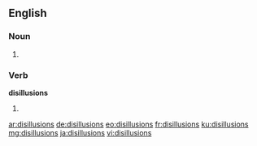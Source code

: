 ==English==

===Noun===
{{head|en}}

# {{plural of|disillusion}}

===Verb===
'''disillusions'''

# {{en-third-person singular of|disillusion}}

[[ar:disillusions]]
[[de:disillusions]]
[[eo:disillusions]]
[[fr:disillusions]]
[[ku:disillusions]]
[[mg:disillusions]]
[[ja:disillusions]]
[[vi:disillusions]]